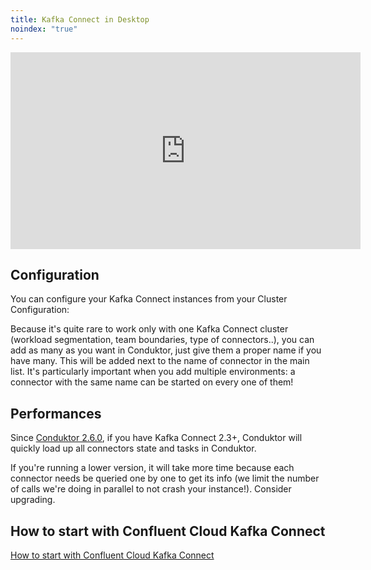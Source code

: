 ```yaml
---
title: Kafka Connect in Desktop
noindex: "true"
---
```


<iframe width="560" height="315" src="https://www.youtube.com/embed/4GSmIE9ji9c" title="YouTube video player" frameBorder="0" allow="accelerometer; autoplay; clipboard-write; encrypted-media; gyroscope; picture-in-picture" allowFullScreen></iframe>

## Configuration

You can configure your Kafka Connect instances from your Cluster Configuration:

Because it's quite rare to work only with one Kafka Connect cluster \(workload segmentation, team boundaries, type of connectors..\), you can add as many as you want in Conduktor, just give them a proper name if you have many. This will be added next to the name of connector in the main list. It's particularly important when you add multiple environments: a connector with the same name can be started on every one of them!

## Performances

Since [Conduktor 2.6.0](https://www.conduktor.io/changelog/#2.6.0), if you have Kafka Connect 2.3+, Conduktor will quickly load up all connectors state and tasks in Conduktor.

If you're running a lower version, it will take more time because each connector needs be queried one by one to get its info \(we limit the number of calls we're doing in parallel to not crash your instance!\). Consider upgrading.

## How to start with Confluent Cloud Kafka Connect

[How to start with Confluent Cloud Kafka Connect](/desktop/features/kafka-connect/how-to-start-with-confluent-cloud-kafka-connect)
